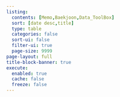 ```yaml
---
listing:
  contents: [Memo,Baekjoon,Data_ToolBox]
  sort: [date desc,title]
  type: table
  categories: false
  sort-ui: false
  filter-ui: true
  page-size: 9999
page-layout: full
title-block-banner: true
execute: 
  enabled: true
  cache: false
  freeze: false
---
```



